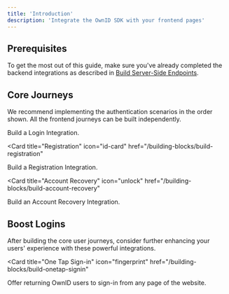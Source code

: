 ```yaml
---
title: 'Introduction'
description: 'Integrate the OwnID SDK with your frontend pages'
---
```


## Prerequisites
To get the most out of this guide, make sure you've already completed the backend integrations as described in [Build Server-Side Endpoints](/building-blocks/build-server-endpoints).

## Core Journeys

We recommend implementing the authentication scenarios in the order shown. All the frontend journeys can be built independently.

<CardGroup>

<Card title="Login [Start Here]" icon="user" href="/building-blocks/build-login">
Build a Login Integration.
</Card>

<Card
  title="Registration"
  icon="id-card"
  href="/building-blocks/build-registration"
>
Build a Registration Integration.

</Card>

<Card
  title="Account Recovery"
  icon="unlock"
  href="/building-blocks/build-account-recovery"
>
Build an Account Recovery Integration. 

</Card>

</CardGroup>

## Boost Logins

After building the core user journeys, consider further enhancing your users' experience with these powerful integrations. 

<CardGroup>

<Card
  title="One Tap Sign-in"
  icon="fingerprint"
  href="/building-blocks/build-onetap-signin"
>
Offer returning OwnID users to sign-in from any page of the website.         

</Card>

</CardGroup>